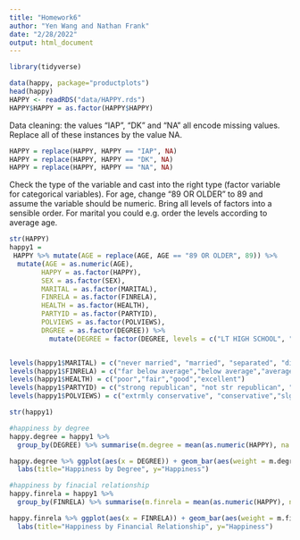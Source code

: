 ```yaml
---
title: "Homework6"
author: "Yen Wang and Nathan Frank"
date: "2/28/2022"
output: html_document
---
```


```r
library(tidyverse)

data(happy, package="productplots")
head(happy)
HAPPY <- readRDS("data/HAPPY.rds")
HAPPY$HAPPY = as.factor(HAPPY$HAPPY)
```

Data cleaning: the values “IAP”, “DK” and “NA” all encode missing values. 
Replace all of these instances by the value NA.
```r
HAPPY = replace(HAPPY, HAPPY == "IAP", NA)
HAPPY = replace(HAPPY, HAPPY == "DK", NA)
HAPPY = replace(HAPPY, HAPPY == "NA", NA)
```

Check the type of the variable and cast into the right type (factor variable for categorical variables).
For age, change “89 OR OLDER” to 89 and assume the variable should be numeric.
Bring all levels of factors into a sensible order. For marital you could e.g. order the levels according to average age.

```r
str(HAPPY)
happy1 = 
 HAPPY %>% mutate(AGE = replace(AGE, AGE == "89 OR OLDER", 89)) %>% 
  mutate(AGE = as.numeric(AGE), 
        HAPPY = as.factor(HAPPY), 
        SEX = as.factor(SEX), 
        MARITAL = as.factor(MARITAL),
        FINRELA = as.factor(FINRELA),
        HEALTH = as.factor(HEALTH),
        PARTYID = as.factor(PARTYID),
        POLVIEWS = as.factor(POLVIEWS),
        DRGREE = as.factor(DEGREE)) %>% 
          mutate(DEGREE = factor(DEGREE, levels = c("LT HIGH SCHOOL", "HIGH SCHOOL", "JUNIOR COLLEGE", "BACHELOR", "GRADUATE")))


levels(happy1$MARITAL) = c("never married", "married", "separated", "divorced", "widowed")
levels(happy1$FINRELA) = c("far below average","below average","average","above average","far above average")
levels(happy1$HEALTH) = c("poor","fair","good","excellent")
levels(happy1$PARTYID) = c("strong republican", "not str republican", "ind,near rep", "independent", "ind,near dem", "not str democrat", "strong democrat", "other party")
levels(happy1$POLVIEWS) = c("extrmly conservative", "conservative","slghtly conservative","moderate","slightly liberal","liberal","extremely liberal")

str(happy1)
```



```r
#happiness by degree
happy.degree = happy1 %>% 
  group_by(DEGREE) %>% summarise(m.degree = mean(as.numeric(HAPPY), na.rm = TRUE))

happy.degree %>% ggplot(aes(x = DEGREE)) + geom_bar(aes(weight = m.degree)) +
  labs(title="Happiness by Degree", y="Happiness")
```


```r
#happiness by finacial relationship
happy.finrela = happy1 %>% 
  group_by(FINRELA) %>% summarise(m.finrela = mean(as.numeric(HAPPY), na.rm = TRUE))

happy.finrela %>% ggplot(aes(x = FINRELA)) + geom_bar(aes(weight = m.finrela), position="dodge") +
  labs(title="Happiness by Financial Relationship", y="Happiness")
```